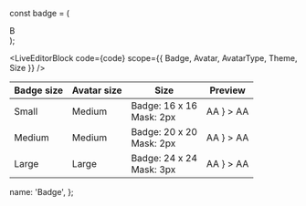 const badge = (
  <div
    style={{
      background: 'var(--color-text-positive)',
      width: '100%',
      height: '100%',
      color: 'white',
      fontSize: '10px',
      display: 'flex',
      justifyContent: 'center',
      alignItems: 'center',
    }}
  >
    B
  </div>
);

<LiveEditorBlock code={code} scope={{ Badge, Avatar, AvatarType, Theme, Size }} />
<GeneratePropsTable componentName="Badge" />

<table className="table table-condensed docs-table m-t-5">
  <thead>
    <tr>
      <th>Badge size</th>
      <th>Avatar size</th>
      <th>Size</th>
      <th>Preview</th>
    </tr>
  </thead>
  <tbody>
    <tr>
      <td>Small </td>
      <td>Medium</td>
      <td>
        Badge: 16 x 16
        <br /> Mask: 2px
      </td>
      <td>
        <Badge border={Theme.LIGHT} size={Size.SMALL} badge={badge}>
          <Avatar type={AvatarType.INITIALS} size={Size.MEDIUM}>
            AA
          </Avatar>
        </Badge>
        <Badge
          border={Theme.LIGHT}
          size={Size.SMALL}
          badge={<img src="https://wise.com/public-resources/assets/flags/square/gbp.svg" alt="" />}
        >
          <Avatar type={AvatarType.INITIALS} size={Size.MEDIUM}>
            AA
          </Avatar>
        </Badge>
      </td>
    </tr>
    <tr>
      <td>Medium </td>
      <td>Medium</td>
      <td>
        Badge: 20 x 20
        <br /> Mask: 2px
      </td>
      <td>
        <Badge border={Theme.LIGHT} size={Size.MEDIUM} badge={badge}>
          <Avatar type={AvatarType.INITIALS} size={Size.MEDIUM}>
            AA
          </Avatar>
        </Badge>
        <Badge
          border={Theme.LIGHT}
          size={Size.MEDIUM}
          badge={<img src="https://wise.com/public-resources/assets/flags/square/gbp.svg" alt="" />}
        >
          <Avatar type={AvatarType.INITIALS} size={Size.MEDIUM}>
            AA
          </Avatar>
        </Badge>
      </td>
    </tr>
    <tr>
      <td>Large </td>
      <td>Large</td>
      <td>
        Badge: 24 x 24 <br />
        Mask: 3px
      </td>
      <td>
        <Badge border={Theme.LIGHT} size={Size.LARGE} badge={badge}>
          <Avatar type={AvatarType.INITIALS} size={Size.LARGE}>
            AA
          </Avatar>
        </Badge>
        <Badge
          border={Theme.LIGHT}
          size={Size.LARGE}
          badge={<img src="https://wise.com/public-resources/assets/flags/square/gbp.svg" alt="" />}
        >
          <Avatar type={AvatarType.INITIALS} size={Size.LARGE}>
            AA
          </Avatar>
        </Badge>
      </td>
    </tr>
  </tbody>
</table>

  name: 'Badge',
};
